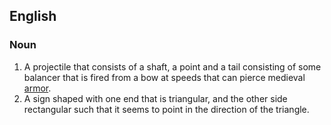 ==English==

===Noun===
#A projectile that consists of a shaft, a point and a tail consisting of some balancer that is fired from a bow at speeds that can pierce medieval [[armor]].
#A sign shaped with one end that is triangular, and the other side rectangular such that it seems to point in the direction of the triangle.